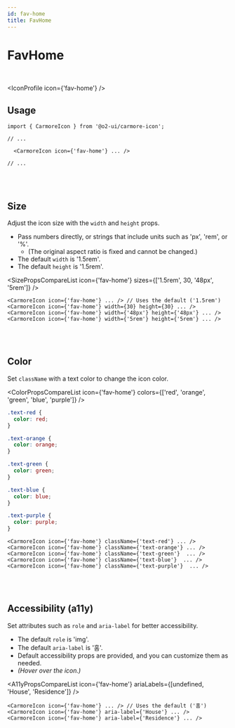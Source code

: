 ```yaml
---
id: fav-home
title: FavHome
---
```




# FavHome

<br />

<IconProfile icon={'fav-home'} />

## Usage

```tsx
import { CarmoreIcon } from '@o2-ui/carmore-icon';

// ...

  <CarmoreIcon icon={'fav-home'} ... />

// ...
```

<br />
<br />

## Size

Adjust the icon size with the `width` and `height` props.

- Pass numbers directly, or strings that include units such as 'px', 'rem', or '%'.
  - (The original aspect ratio is fixed and cannot be changed.)
- The default `width` is '1.5rem'.
- The default `height` is '1.5rem'.

<SizePropsCompareList icon={'fav-home'} sizes={['1.5rem', 30, '48px', '5rem']} />

```tsx
<CarmoreIcon icon={'fav-home'} ... /> // Uses the default ('1.5rem')
<CarmoreIcon icon={'fav-home'} width={30} height={30} ... />
<CarmoreIcon icon={'fav-home'} width={'48px'} height={'48px'} ... />
<CarmoreIcon icon={'fav-home'} width={'5rem'} height={'5rem'} ... />
```

<br />
<br />

## Color

Set `className` with a text color to change the icon color.

<ColorPropsCompareList icon={'fav-home'} colors={['red', 'orange', 'green', 'blue', 'purple']} />

```css
.text-red {
  color: red;
}

.text-orange {
  color: orange;
}

.text-green {
  color: green;
}

.text-blue {
  color: blue;
}

.text-purple {
  color: purple;
}
```

```tsx
<CarmoreIcon icon={'fav-home'} className={'text-red'} ... />
<CarmoreIcon icon={'fav-home'} className={'text-orange'} ... />
<CarmoreIcon icon={'fav-home'} className={'text-green'}  ... />
<CarmoreIcon icon={'fav-home'} className={'text-blue'}  ... />
<CarmoreIcon icon={'fav-home'} className={'text-purple'}  ... />
```

<br />
<br />

## Accessibility (a11y)

Set attributes such as `role` and `aria-label` for better accessibility.

- The default `role` is 'img'.
- The default `aria-label` is '홈'.
- Default accessibility props are provided, and you can customize them as needed.
- _(Hover over the icon.)_

<A11yPropsCompareList icon={'fav-home'} ariaLabels={[undefined, 'House', 'Residence']} />

```tsx
<CarmoreIcon icon={'fav-home'} ... /> // Uses the default ('홈')
<CarmoreIcon icon={'fav-home'} aria-label={'House'} ... />
<CarmoreIcon icon={'fav-home'} aria-label={'Residence'} ... />
```
